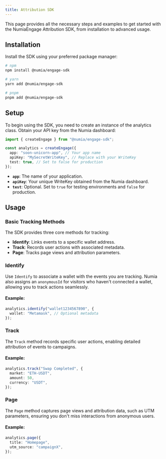 ```yaml
---
title: Attribution SDK
---
```


This page provides all the necessary steps and examples to get started with the NumiaEngage Attribution SDK, from installation to advanced usage.

## Installation

Install the SDK using your preferred package manager:

```bash
# npm
npm install @numia/engage-sdk

# yarn
yarn add @numia/engage-sdk

# pnpm
pnpm add @numia/engage-sdk
```

## Setup

To begin using the SDK, you need to create an instance of the analytics class. Obtain your API key from the Numia dashboard:

```typescript
import { createEngage } from "@numia/engage-sdk";

const analytics = createEngage({
  app: "soon-unicorn-app", // Your app name
  apiKey: "MySecretWriteKey", // Replace with your WriteKey
  test: true, // Set to false for production
});
```

- **`app`**: The name of your application.
- **`apiKey`**: Your unique WriteKey obtained from the Numia dashboard.
- **`test`**: Optional. Set to `true` for testing environments and `false` for production.


## Usage

### Basic Tracking Methods

The SDK provides three core methods for tracking:

- **Identify**: Links events to a specific wallet address.
- **Track**: Records user actions with associated metadata.
- **Page**: Tracks page views and attribution parameters.

### Identify

Use `Identify` to associate a wallet with the events you are tracking. Numia also assigns an `anonymousId` for visitors who haven't connected a wallet, allowing you to track actions seamlessly.

#### Example:
```typescript
analytics.identify("wallet1234567890", {
  wallet: "Metamask", // Optional metadata
});
```

### Track

The `Track` method records specific user actions, enabling detailed attribution of events to campaigns.

#### Example:
```typescript
analytics.track("Swap Completed", {
  market: "ETH-USDT",
  amount: 50,
  currency: "USDT",
});
```

### Page

The `Page` method captures page views and attribution data, such as UTM parameters, ensuring you don't miss interactions from anonymous users.

#### Example:
```typescript
analytics.page({
  title: "Homepage",
  utm_source: "campaignX",
});
```
